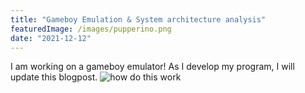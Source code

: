 ```yaml
---
title: "Gameboy Emulation & System architecture analysis"
featuredImage: /images/pupperino.png
date: "2021-12-12"
---
```


I am working on a gameboy emulator!
As I develop my program, I will update this blogpost.
![how do this work](./images/pupperino.jpeg)